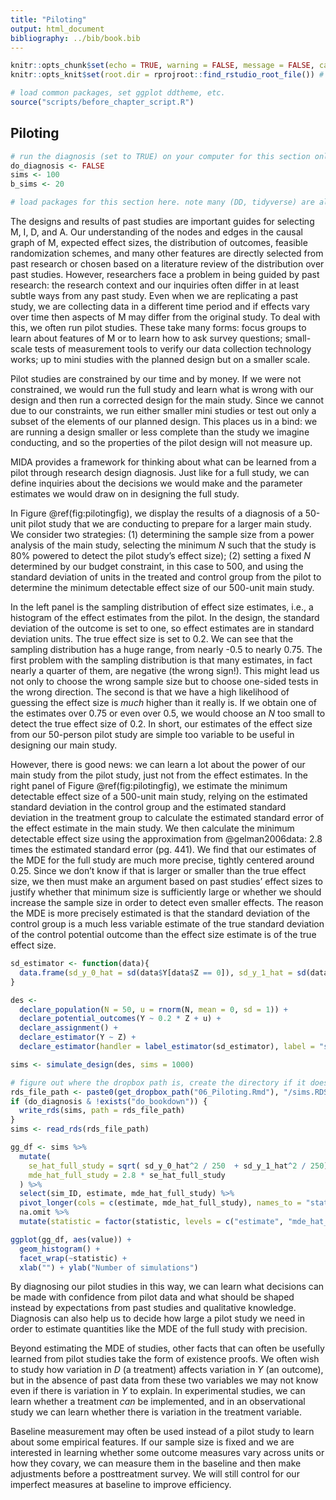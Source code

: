 ```yaml
---
title: "Piloting"
output: html_document
bibliography: ../bib/book.bib 
---
```


<!-- note do_bookdown is set in index.rmd, so we know if you're running just this .Rmd or compiling the book-->
```r
knitr::opts_chunk$set(echo = TRUE, warning = FALSE, message = FALSE, cache = FALSE)
knitr::opts_knit$set(root.dir = rprojroot::find_rstudio_root_file()) # files are all relative to RStudio project home
```

```r
# load common packages, set ggplot ddtheme, etc.
source("scripts/before_chapter_script.R")
```

<!-- start post here, do not edit above -->

## Piloting {#p4piloting}

<!-- make sure to rename the section title below -->

```r
# run the diagnosis (set to TRUE) on your computer for this section only before pushing to Github. no diagnosis will ever take place on github.
do_diagnosis <- FALSE
sims <- 100
b_sims <- 20
```

```r
# load packages for this section here. note many (DD, tidyverse) are already available, see scripts/package-list.R
```

<!-- -- can't learn causal effect -->
<!-- -- what can you learn? about Y0, about M, about se -->
<!-- -- bring in blog post -->

The designs and results of past studies are important guides for selecting M, I, D, and A. Our understanding of the nodes and edges in the causal graph of M, expected effect sizes, the distribution of outcomes, feasible randomization schemes, and many other features are directly selected from past research or chosen based on a literature review of the distribution over past studies. However, researchers face a problem in being guided by past research: the research context and our inquiries often differ in at least subtle ways from any past study. Even when we are replicating a past study, we are collecting data in a different time period and if effects vary over time then aspects of M may differ from the original study. To deal with this, we often run pilot studies. These take many forms: focus groups to learn about features of M or to learn how to ask survey questions; small-scale tests of measurement tools to verify our data collection technology works; up to mini studies with the planned design but on a smaller scale. 

Pilot studies are constrained by our time and by money. If we were not constrained, we would run the full study and learn what is wrong with our design and then run a corrected design for the main study. Since we cannot due to our constraints, we run either smaller mini studies or test out only a subset of the elements of our planned design. This places us in a bind: we are running a design smaller or less complete than the study we imagine conducting, and so the properties of the pilot design will not measure up. 

MIDA provides a framework for thinking about what can be learned from a pilot through research design diagnosis. Just like for a full study, we can define inquiries about the decisions we would make and the parameter estimates we would draw on in designing the full study.

In Figure \@ref(fig:pilotingfig), we display the results of a diagnosis of a 50-unit pilot study that we are conducting to prepare for a larger main study. We consider two strategies: (1) determining the sample size from a power analysis of the main study, selecting the minimum $N$ such that the study is 80% powered to detect the pilot study's effect size); (2) setting a fixed $N$ determined by our budget constraint, in this case to 500, and using the standard deviation of units in the treated and control group from the pilot to determine the minimum detectable effect size of our 500-unit main study. 

In the left panel is the sampling distribution of effect size estimates, i.e., a histogram of the effect estimates from the pilot. In the design, the standard deviation of the outcome is set to one, so effect estimates are in standard deviation units. The true effect size is set to 0.2. We can see that the sampling distribution has a huge range, from nearly -0.5 to nearly 0.75. The first problem with the sampling distribution is that many estimates, in fact nearly a quarter of them, are negative (the wrong sign!). This might lead us not only to choose the wrong sample size but to choose one-sided tests in the wrong direction. The second is that we have a high likelihood of guessing the effect size is *much* higher than it really is. If we obtain one of the estimates over 0.75 or even over 0.5, we would choose an $N$ too small to detect the true effect size of 0.2. In short, our estimates of the effect size from our 50-person pilot study are simple too variable to be useful in designing our main study.

However, there is good news: we can learn a lot about the power of our main study from the pilot study, just not from the effect estimates. In the right panel of Figure \@ref(fig:pilotingfig), we estimate the minimum detectable effect size of a 500-unit main study, relying on the estimated standard deviation in the control group and the estimated standard deviation in the treatment group to calculate the estimated standard error of the effect estimate in the main study. We then calculate the minimum detectable effect size using the approximation from @gelman2006data: 2.8 times the estimated standard error (pg. 441). We find that our estimates of the MDE for the full study are much more precise, tightly centered around 0.25. Since we don't know if that is larger or smaller than the true effect size, we then must make an argument based on past studies' effect sizes to justify whether that minimum size is sufficiently large or whether we should increase the sample size in order to detect even smaller effects. The reason the MDE is more precisely estimated is that the standard deviation of the control group is a much less variable estimate of the true standard deviation of the control potential outcome than the effect size estimate is of the true effect size. 

```r
sd_estimator <- function(data){
  data.frame(sd_y_0_hat = sd(data$Y[data$Z == 0]), sd_y_1_hat = sd(data$Y[data$Z == 1]))
}

des <- 
  declare_population(N = 50, u = rnorm(N, mean = 0, sd = 1)) + 
  declare_potential_outcomes(Y ~ 0.2 * Z + u) + 
  declare_assignment() + 
  declare_estimator(Y ~ Z) + 
  declare_estimator(handler = label_estimator(sd_estimator), label = "sd_estimator")

sims <- simulate_design(des, sims = 1000)
```

```r
# figure out where the dropbox path is, create the directory if it doesn't exist, and name the RDS file
rds_file_path <- paste0(get_dropbox_path("06_Piloting.Rmd"), "/sims.RDS")
if (do_diagnosis & !exists("do_bookdown")) {
  write_rds(sims, path = rds_file_path)
}
sims <- read_rds(rds_file_path)
```

```r
gg_df <- sims %>% 
  mutate(
    se_hat_full_study = sqrt( sd_y_0_hat^2 / 250  + sd_y_1_hat^2 / 250),
    mde_hat_full_study = 2.8 * se_hat_full_study
  ) %>% 
  select(sim_ID, estimate, mde_hat_full_study) %>% 
  pivot_longer(cols = c(estimate, mde_hat_full_study), names_to = "statistic", values_to = "value") %>% 
  na.omit %>% 
  mutate(statistic = factor(statistic, levels = c("estimate", "mde_hat_full_study"), labels = c("Estimated effect size", "Estimated MDE of full study")))

ggplot(gg_df, aes(value)) + 
  geom_histogram() + 
  facet_wrap(~statistic) + 
  xlab("") + ylab("Number of simulations")
```

By diagnosing our pilot studies in this way, we can learn what decisions can be made with confidence from pilot data and what should be shaped instead by expectations from past studies and qualitative knowledge. Diagnosis can also help us to decide how large a pilot study we need in order to estimate quantities like the MDE of the full study with precision. 

Beyond estimating the MDE of studies, other facts that can often be usefully learned from pilot studies take the form of existence proofs. We often wish to study how variation in $D$ (a treatment) affects variation in $Y$ (an outcome), but in the absence of past data from these two variables we may not know even if there is variation in $Y$ to explain. In experimental studies, we can learn whether a treatment *can* be implemented, and in an observational study we can learn whether there is variation in the treatment variable.

Baseline measurement may often be used instead of a pilot study to learn about some empirical features. If our sample size is fixed and we are interested in learning whether some outcome measures vary across units or how they covary, we can measure them in the baseline and then make adjustments before a posttreatment survey. We will still control for our imperfect measures at baseline to improve efficiency.

<!-- Diagnosing the pilot study on its own provides stark insights, which amount to: we cannot provide answers to the inquiry in the main study, and should not try to do so. There are also aspects of the logistics of research that within time and financial constraints we simply cannot learn until we run the main study. Science is imperfect, and also iterative, but these mistakes or suboptimal design choices also often lead to discoveries. -->

<!-- -- how does it help to diagnose the design together? the properties of the main study *change* when we do a pilot. This is because if we run the pilot study, we are doing so to make decisions about how to run the main study, and so our *design* of the main study and thus its results may depend on the *results* (and design) of the pilot study.  -->

<!-- In this section, we illustrate several general principles that flow from diagnosing pilot studies.  -->

<!-- Purposes of pilot studies: -->

<!-- Existence proofs: -->
<!-- -- is there variation in Y -->
<!-- -- is there variation in X -->
<!-- -- what are nodes in M -->
<!-- -- what are feasible D's, what are feasible treatments / can you implement the treatment (existence proof) -->

<!-- Harder questions requiring bigger sample sizes: -->
<!-- -- what is the distribution of X (helps select stratification proportions etc.) -->
<!-- -- what is the standard deviation of Y0 -->

<!-- #### Assessing a pilot design -->

<!-- declare pilot itself and diagnose just as if it were the main study -->

<!-- if you can't learn the answer, don't make any decisions based on it -->

<!-- #### Assessing a sequenced design -->

<!-- if you are making decisions about MIDA for main study based on pilot, diagnose the procedure of two studies, think about POs of pilot -->

<!-- #### Pilots and baselines -->

<!-- Designs can be reassessed after baselines and before treatment assignment -- so some of the questions you might do a pilot for can just be answered in a baseline -->


<!-- #### BLOG material -->

<!-- Data collection is expensive, and we often only get one bite at the apple. In response, we often conduct an inexpensive (and small) pilot test to help better design the study. Pilot studies have many virtues, including practicing the logistics of data collection and improving measurement tools. But using pilots to get noisy estimates in order to determine sample sizes for scale up comes with risks. -->

<!-- Pilot studies are often used to get a guess of the average effect size, which is then plugged into power calculators when designing the full study. -->

<!-- The procedure is: -->

<!-- 1. Conduct a small pilot study (say, N = 50) -->
<!-- 2. Obtain an estimate of the effect size (this is noisy, but better than nothing!) -->
<!-- 3. Conduct a power analysis for a larger study (say, N = 500) on the basis of the estimated effect size in the pilot -->

<!-- We show in this post that this procedure turns out to be dangerous: at common true effect sizes found in the social sciences, you are at risk of selecting an underpowered design based on the noisy effect estimate in your pilot study. -->

<!-- A different procedure has better properties: -->

<!-- 1. Conduct a small pilot study (say, N = 50) -->
<!-- 2. Obtain an estimate of the **standard deviation of the outcome variable** (again, this is a noisy estimate but better than nothing!) -->
<!-- 3. Estimate the minimum detectable effect (MDE) for a larger study (say, N = 500), using the estimated standard deviation -->

<!-- We show what happens in each procedure, using DeclareDesign. In each case, we'll think about a decision the researcher wants to make based on the pilot: should I move forward with my planned study, or should I go back to the drawing board? We'll rely on power to make that decision in the first procedure and the MDE in the second procedure. -->


<!-- [omitting code] -->


<!-- For each true effect size, the simulations will give us a distribution of estimated effects that a researcher might use as a basis for power analysis. For example, for a true effect size of 0 the researcher might still estimate an effect of 0.10, and so conduct their power analysis assuming that the true effect is 0.10. For each true effect, we can thus construct a distribution of *power estimates* a researcher might obtain from *estimated* effects. Since we know the true power for the true underlying effect, we can compare the distribution of post-hoc power estimates to the true power one would estimate if one knew the true effect size. -->


<!-- What did we find? In the plot, we show our guesses for the power of the main study based on our pilot effect size estimates.  -->

<!-- At high true effect sizes (top row), we do pretty well. Most of our guesses are above 80\% power, leading us to the correct decision that the study is powered. Indeed we often *underestimate* our power in these cases meaning that we run larger studies than we need to. -->

<!-- However, at low true effect sizes (bottom row) we show we are equally likely to find that the design is in fact powered as underpowered. We are equally likely to guess the power of the design is 90% as 10%. There is a good chance that we will falsely infer that our design is well powered just because we happened to get a high estimate from a noisy pilot. -->

<!-- ### How about estimating the standard deviation of the outcome? -->

<!-- Now, let's look at the second approach. Here, instead of using our pilot study to estimate the effect size for a power calculation, we estimate the **standard deviation of the outcome** and use this to calculate the main study's minimum detectable effect. The decision we want to make is: is this MDE small enough to be able to rule out substantively important effects? -->

<!-- We calculate the minimum detectable effect size using the approximation from [@gelman2006data, pg. 441], 2.8 times the estimated standard error. We estimate the standard error using Equation 3.6 from @gerber2012field.  -->



<!-- In summary, pilot studies can be valuable in planning research for many reasons, but power calculations based on noisy effect size estimates can be misleading. A better approach is to use the pilot to learn about the distribution of outcome variables. The variability of the outcome variable can then be plugged into MDE formulas or even power calculations with, say, the smallest effect size of political, economic, or social importance. -->

<!-- In the same spirit, pilot studies could also be used to learn the strength of the correlation between pre-treatment covariates and the outcome variable. With this knowledge in hand, researchers can develop their expectations about how much precision there is to be gained from covariate control or blocking. -->






